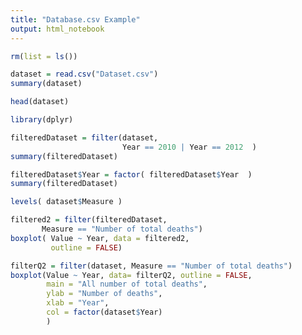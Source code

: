 ```yaml
---
title: "Database.csv Example"
output: html_notebook
---
```


```r
rm(list = ls())

dataset = read.csv("Dataset.csv")
summary(dataset)

```

```r
head(dataset)
```


```r
library(dplyr)

filteredDataset = filter(dataset, 
                         Year == 2010 | Year == 2012  )
summary(filteredDataset)

```

```r


filteredDataset$Year = factor( filteredDataset$Year  )
summary(filteredDataset)
```


```r
levels( dataset$Measure )
```

```r
filtered2 = filter(filteredDataset, 
       Measure == "Number of total deaths")
boxplot( Value ~ Year, data = filtered2,
         outline = FALSE)
```


```r
filterQ2 = filter(dataset, Measure == "Number of total deaths")
boxplot(Value ~ Year, data= filterQ2, outline = FALSE,
        main = "All number of total deaths",
        ylab = "Number of deaths",
        xlab = "Year",
        col = factor(dataset$Year)
        )
```
















